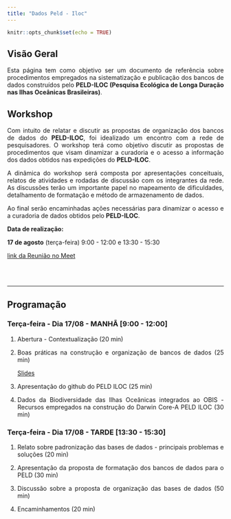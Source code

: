 ```yaml
---
title: "Dados Peld - Iloc"
---
```

<style>
body {
text-align: justify}
</style>

```r
knitr::opts_chunk$set(echo = TRUE)
```


## Visão Geral

Esta página tem como objetivo ser um documento de referência sobre procedimentos empregados na sistematização e publicação dos bancos de dados construídos pelo **PELD-ILOC (Pesquisa Ecológica de Longa Duração nas Ilhas Oceânicas Brasileiras)**.

## Workshop 

Com intuito de relatar e discutir as propostas de organização dos bancos de dados do **PELD-ILOC**, foi idealizado um encontro com a rede de pesquisadores. O workshop terá como objetivo discutir as propostas de procedimentos que visam dinamizar a curadoria e o acesso a informação dos dados obtidos nas expedições do **PELD-ILOC**.


A dinâmica do workshop será composta por apresentações conceituais, relatos de atividades e rodadas de discussão com os integrantes da rede. As discussões terão um importante papel no mapeamento de dificuldades, detalhamento de formatação e método de armazenamento de dados. 

Ao final serão encaminhadas ações necessárias para dinamizar o acesso e a curadoria de dados obtidos pelo **PELD-ILOC**.
<br>
 

**Data de realização:**

**17 de agosto** (terça-feira) 9:00 - 12:00  e 13:30 - 15:30 


[link da Reunião no Meet](https://meet.google.com/pwv-soqs-tuk)

<br><br>
  
***
## Programação

### **Terça-feira - Dia 17/08 - MANHÃ** [9:00 - 12:00]
      
1. Abertura - Contextualização (20 min)

2. Boas práticas na construção e organização de bancos de dados (25 min)

    [Slides ](https://)

3. Apresentação do github do PELD ILOC (25 min)


4. Dados da Biodiversidade das Ilhas Oceânicas integrados ao OBIS - Recursos empregados na construção do Darwin Core-A PELD ILOC (30 min) 


### **Terça-feira - Dia 17/08 - TARDE ** [13:30 - 15:30]

1. Relato sobre padronização das bases de dados - principais problemas e soluções  (20 min)


2. Apresentação da proposta de formatação dos bancos de dados para o PELD (30 min)


3. Discussão sobre a proposta de organização das bases de dados (50 min)

      
4. Encaminhamentos (20 min)






